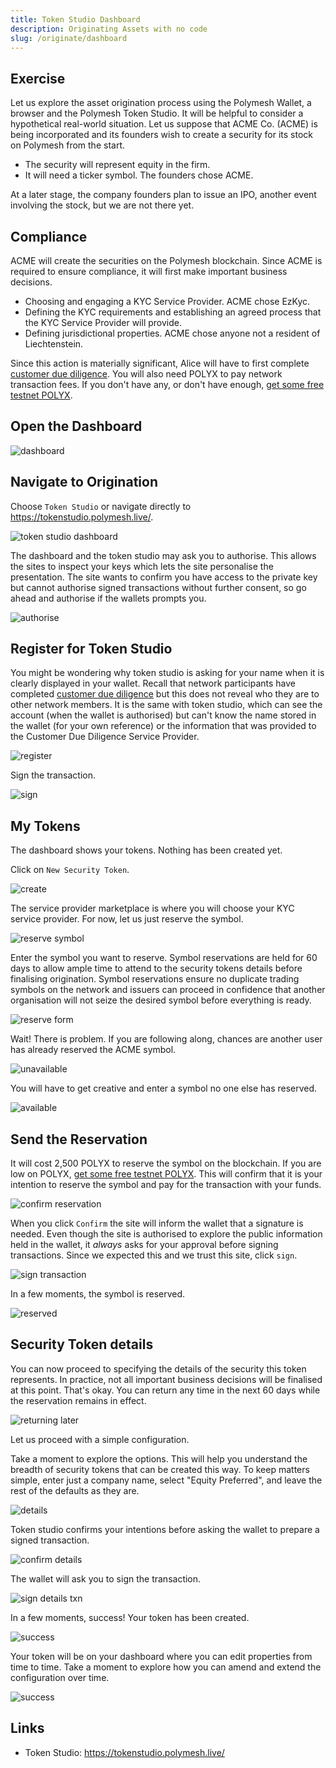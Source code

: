 ```yaml
---
title: Token Studio Dashboard
description: Originating Assets with no code
slug: /originate/dashboard
---
```


## Exercise

Let us explore the asset origination process using the Polymesh Wallet, a browser and the Polymesh Token Studio. It will be helpful to consider a hypothetical real-world situation. Let us suppose that ACME Co. (ACME) is being incorporated and its founders wish to create a security for its stock on Polymesh from the start.

- The security will represent equity in the firm.
- It will need a ticker symbol. The founders chose ACME.

At a later stage, the company founders plan to issue an IPO, another event involving the stock, but we are not there yet.

## Compliance

 ACME will create the securities on the Polymesh blockchain. Since ACME is required to ensure compliance, it will first make important business decisions.

 - Choosing and engaging a KYC Service Provider. ACME chose EzKyc.
 - Defining the KYC requirements and establishing an agreed process that the KYC Service Provider will provide.
 - Defining jurisdictional properties. ACME chose anyone not a resident of <span title="Elbonia does not appear in the list of countries">Liechtenstein</span>.

Since this action is materially significant, Alice will have to first complete [customer due diligence](/quickstart/quickstart-cdd). You will also need POLYX to pay network transaction fees. If you don't have any, or don't have enough, [get some free testnet POLYX](/quickstart/quickstart-polyx).

## Open the Dashboard

![dashboard](images/01-dashboard.png)

## Navigate to Origination

Choose `Token Studio` or navigate directly to https://tokenstudio.polymesh.live/.

![token studio dashboard](images/02-token-studio.png)

The dashboard and the token studio may ask you to authorise. This allows the sites to inspect your keys which lets the site personalise the presentation. The site wants to confirm you have access to the private key but cannot authorise signed transactions without further consent, so go ahead and authorise if the wallets prompts you.

![authorise](images/03-token-studio-authorize.png)

## Register for Token Studio

You might be wondering why token studio is asking for your name when it is clearly displayed in your wallet. Recall that network participants have completed [customer due diligence](/quickstart/quickstart-cdd) but this does not reveal who they are to other network members. It is the same with token studio, which can see the account (when the wallet is authorised) but can't know the name stored in the wallet (for your own reference) or the information that was provided to the Customer Due Diligence Service Provider.

![register](images/04-token-studio-register.PNG)

Sign the transaction.

![sign](images/05-token-studio-register-sign.PNG)

## My Tokens

The dashboard shows your tokens. Nothing has been created yet.

Click on `New Security Token`.

![create](images/06-my-tokens-dashboard.PNG)

The service provider marketplace is where you will choose your KYC service provider. For now, let us just reserve the symbol.

![reserve symbol](images/07-go-to-ticker.PNG)

Enter the symbol you want to reserve. Symbol reservations are held for 60 days to allow ample time to attend to the security tokens details before finalising origination. Symbol reservations ensure no duplicate trading symbols on the network and issuers can proceed in confidence that another organisation will not seize the desired symbol before everything is ready.

![reserve form](images/08-reserve-ticker.PNG)

Wait! There is problem. If you are following along, chances are another user has already reserved the ACME symbol.

![unavailable](images/09-not-available.PNG)

You will have to get creative and enter a symbol no one else has reserved.

![available](images/10-symbol-available.PNG)

## Send the Reservation

It will cost 2,500 POLYX to reserve the symbol on the blockchain. If you are low on POLYX, [get some free testnet POLYX](/quickstart/quickstart-polyx). This will confirm that it is your intention to reserve the symbol and pay for the transaction with your funds.

![confirm reservation](images/12-confirm-symbol.PNG)

When you click `Confirm` the site will inform the wallet that a signature is needed. Even though the site is authorised to explore the public information held in the wallet, it _always_ asks for your approval before signing transactions. Since we expected this and we trust this site, click `sign`.

![sign transaction](images/13-confirm-symbol-txn.PNG)

In a few moments, the symbol is reserved.

![reserved](images/14-symbol-reserved.PNG)

## Security Token details

You can now proceed to specifying the details of the security this token represents. In practice, not all important business decisions will be finalised at this point. That's okay. You can return any time in the next 60 days while the reservation remains in effect.

![returning later](images/16-returning-later.PNG)

Let us proceed with a simple configuration.

Take a moment to explore the options. This will help you understand the breadth of security tokens that can be created this way. To keep matters simple, enter just a company name, select "Equity Preferred", and leave the rest of the defaults as they are.

![details](images/17-token-details.PNG)

Token studio confirms your intentions before asking the wallet to prepare a signed transaction.

![confirm details](images/18-confirm-details.PNG)

The wallet will ask you to sign the transaction.

![sign details txn](images/19-sign-details-txn.PNG)

In a few moments, success! Your token has been created.

![success](images/20-success.PNG)

Your token will be on your dashboard where you can edit properties from time to time. Take a moment to explore how you can amend and extend the configuration over time.

![success](images/21-success-2.PNG)

## Links

- Token Studio: https://tokenstudio.polymesh.live/
